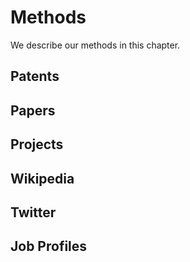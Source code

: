 # Methods

We describe our methods in this chapter.

## Patents

## Papers

## Projects

## Wikipedia

## Twitter

## Job Profiles